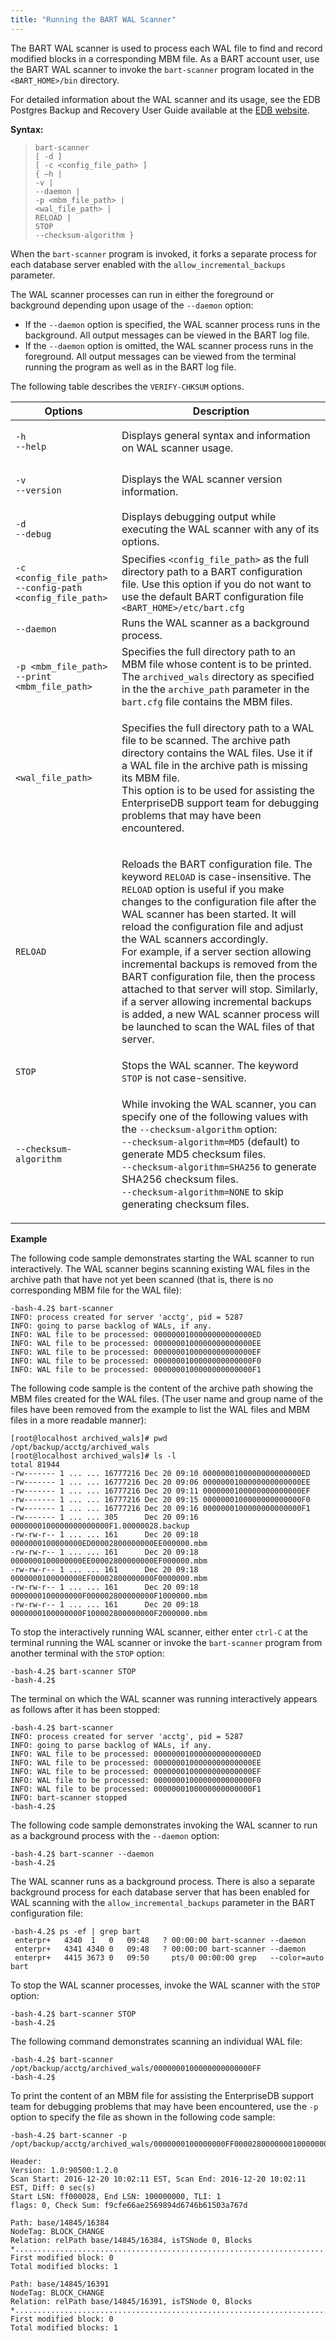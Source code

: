 ```yaml
---
title: "Running the BART WAL Scanner"
---
```


The BART WAL scanner is used to process each WAL file to find and record modified blocks in a corresponding MBM file. As a BART account user, use the BART WAL scanner to invoke the `bart-scanner` program located in the `<BART_HOME>/bin` directory.

For detailed information about the WAL scanner and its usage, see the EDB Postgres Backup and Recovery User Guide available at the [EDB website](https://www.enterprisedb.com/edb-docs/).

**Syntax:**

> ```text
> bart-scanner
> [ -d ]
> [ -c <config_file_path> ]
> { –h |
> -v |
> --daemon |
> -p <mbm_file_path> |
> <wal_file_path> |
> RELOAD |
> STOP
> --checksum-algorithm }
> ```

When the `bart-scanner` program is invoked, it forks a separate process for each database server enabled with the `allow_incremental_backups` parameter.

The WAL scanner processes can run in either the foreground or background depending upon usage of the `--daemon` option:

-   If the `--daemon` option is specified, the WAL scanner process runs in the background. All output messages can be viewed in the BART log file.
-   If the `--daemon` option is omitted, the WAL scanner process runs in the foreground. All output messages can be viewed from the terminal running the program as well as in the BART log file.

The following table describes the `VERIFY-CHKSUM` options.

<table><thead><tr class="header"><th>Options</th><th>Description</th></tr></thead><tbody><tr class="odd"><td><p><code>-h</code><br />
<code>--help</code></p></td><td>Displays general syntax and information on WAL scanner usage.</td></tr><tr class="even"><td><p><code>-v</code><br />
<code>--version</code></p></td><td>Displays the WAL scanner version information.</td></tr><tr class="odd"><td><p><code>-d</code><br />
<code>--debug</code></p></td><td>Displays debugging output while executing the WAL scanner with any of its options.</td></tr><tr class="even"><td><p><code>-c &lt;config_file_path&gt;</code><br />
<code>--config-path &lt;config_file_path&gt;</code></p></td><td>Specifies <code>&lt;config_file_path&gt;</code> as the full directory path to a BART configuration file. Use this option if you do not want to use the default BART configuration file <code>&lt;BART_HOME&gt;/etc/bart.cfg</code></td></tr><tr class="odd"><td><code>--daemon</code></td><td>Runs the WAL scanner as a background process.</td></tr><tr class="even"><td><p><code>-p &lt;mbm_file_path&gt;</code><br />
<code>--print &lt;mbm_file_path&gt;</code></p></td><td>Specifies the full directory path to an MBM file whose content is to be printed. The <code>archived_wals</code> directory as specified in the the <code>archive_path</code> parameter in the <code>bart.cfg</code> file contains the MBM files.</td></tr><tr class="odd"><td><code>&lt;wal_file_path&gt;</code></td><td><p>Specifies the full directory path to a WAL file to be scanned. The archive path directory contains the WAL files. Use it if a WAL file in the archive path is missing its MBM file.<br />
This option is to be used for assisting the EnterpriseDB support team for debugging problems that may have been encountered.</p></td></tr><tr class="even"><td><code>RELOAD</code></td><td><p>Reloads the BART configuration file. The keyword <code>RELOAD</code> is case-insensitive. The <code>RELOAD</code> option is useful if you make changes to the configuration file after the WAL scanner has been started. It will reload the configuration file and adjust the WAL scanners accordingly.<br />
For example, if a server section allowing incremental backups is removed from the BART configuration file, then the process attached to that server will stop. Similarly, if a server allowing incremental backups is added, a new WAL scanner process will be launched to scan the WAL files of that server.</p></td></tr><tr class="odd"><td><code>STOP</code></td><td>Stops the WAL scanner. The keyword <code>STOP</code> is not case-sensitive.</td></tr><tr class="even"><td><code>--checksum-algorithm</code></td><td><p>While invoking the WAL scanner, you can specify one of the following values with the <code>--checksum-algorithm</code> option:<br />
<code>--checksum-algorithm=MD5</code> (default) to generate MD5 checksum files.<br />
<code>--checksum-algorithm=SHA256</code> to generate SHA256 checksum files.<br />
<code>--checksum-algorithm=NONE</code> to skip generating checksum files.</p></td></tr></tbody></table>

**Example**

The following code sample demonstrates starting the WAL scanner to run interactively. The WAL scanner begins scanning existing WAL files in the archive path that have not yet been scanned (that is, there is no corresponding MBM file for the WAL file):

```text
-bash-4.2$ bart-scanner
INFO: process created for server 'acctg', pid = 5287
INFO: going to parse backlog of WALs, if any.
INFO: WAL file to be processed: 0000000100000000000000ED
INFO: WAL file to be processed: 0000000100000000000000EE
INFO: WAL file to be processed: 0000000100000000000000EF
INFO: WAL file to be processed: 0000000100000000000000F0
INFO: WAL file to be processed: 0000000100000000000000F1
```

The following code sample is the content of the archive path showing the MBM files created for the WAL files. (The user name and group name of the files have been removed from the example to list the WAL files and MBM files in a more readable manner):

```text
[root@localhost archived_wals]# pwd
/opt/backup/acctg/archived_wals
[root@localhost archived_wals]# ls -l
total 81944
-rw------- 1 ... ... 16777216 Dec 20 09:10 0000000100000000000000ED
-rw------- 1 ... ... 16777216 Dec 20 09:06 0000000100000000000000EE
-rw------- 1 ... ... 16777216 Dec 20 09:11 0000000100000000000000EF
-rw------- 1 ... ... 16777216 Dec 20 09:15 0000000100000000000000F0
-rw------- 1 ... ... 16777216 Dec 20 09:16 0000000100000000000000F1
-rw------- 1 ... ... 305      Dec 20 09:16 0000000100000000000000F1.00000028.backup
-rw-rw-r-- 1 ... ... 161      Dec 20 09:18
0000000100000000ED00002800000000EE000000.mbm
-rw-rw-r-- 1 ... ... 161      Dec 20 09:18
0000000100000000EE00002800000000EF000000.mbm
-rw-rw-r-- 1 ... ... 161      Dec 20 09:18
0000000100000000EF00002800000000F0000000.mbm
-rw-rw-r-- 1 ... ... 161      Dec 20 09:18
0000000100000000F000002800000000F1000000.mbm
-rw-rw-r-- 1 ... ... 161      Dec 20 09:18
0000000100000000F100002800000000F2000000.mbm
```

To stop the interactively running WAL scanner, either enter `ctrl-C` at the terminal running the WAL scanner or invoke the `bart-scanner` program from another terminal with the `STOP` option:

```text
-bash-4.2$ bart-scanner STOP
-bash-4.2$
```

The terminal on which the WAL scanner was running interactively appears as follows after it has been stopped:

```text
-bash-4.2$ bart-scanner
INFO: process created for server 'acctg', pid = 5287
INFO: going to parse backlog of WALs, if any.
INFO: WAL file to be processed: 0000000100000000000000ED
INFO: WAL file to be processed: 0000000100000000000000EE
INFO: WAL file to be processed: 0000000100000000000000EF
INFO: WAL file to be processed: 0000000100000000000000F0
INFO: WAL file to be processed: 0000000100000000000000F1
INFO: bart-scanner stopped
-bash-4.2$
```

The following code sample demonstrates invoking the WAL scanner to run as a background process with the `--daemon` option:

```text
-bash-4.2$ bart-scanner --daemon
-bash-4.2$
```

The WAL scanner runs as a background process. There is also a separate background process for each database server that has been enabled for WAL scanning with the `allow_incremental_backups` parameter in the BART configuration file:

```text
-bash-4.2$ ps -ef | grep bart
 enterpr+   4340  1   0   09:48   ? 00:00:00 bart-scanner --daemon
 enterpr+   4341 4340 0   09:48   ? 00:00:00 bart-scanner --daemon
 enterpr+   4415 3673 0   09:50     pts/0 00:00:00 grep   --color=auto bart
```

To stop the WAL scanner processes, invoke the WAL scanner with the `STOP` option:

```text
-bash-4.2$ bart-scanner STOP
-bash-4.2$
```

The following command demonstrates scanning an individual WAL file:

```text
-bash-4.2$ bart-scanner /opt/backup/acctg/archived_wals/0000000100000000000000FF
-bash-4.2$
```

To print the content of an MBM file for assisting the EnterpriseDB support team for debugging problems that may have been encountered, use the `-p` option to specify the file as shown in the following code sample:

```text
-bash-4.2$ bart-scanner -p
/opt/backup/acctg/archived_wals/0000000100000000FF0000280000000100000000.mbm

Header:
Version: 1.0:90500:1.2.0
Scan Start: 2016-12-20 10:02:11 EST, Scan End: 2016-12-20 10:02:11 EST, Diff: 0 sec(s)
Start LSN: ff000028, End LSN: 100000000, TLI: 1
flags: 0, Check Sum: f9cfe66ae2569894d6746b61503a767d

Path: base/14845/16384
NodeTag: BLOCK_CHANGE
Relation: relPath base/14845/16384, isTSNode 0, Blocks
*.............................................................................
First modified block: 0
Total modified blocks: 1

Path: base/14845/16391
NodeTag: BLOCK_CHANGE
Relation: relPath base/14845/16391, isTSNode 0, Blocks
*..............................................................................
First modified block: 0
Total modified blocks: 1
```
